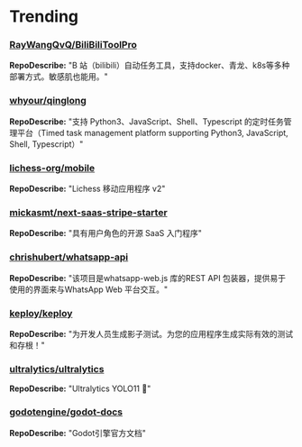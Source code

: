 
# Trending

### [RayWangQvQ/BiliBiliToolPro](https://github.com/RayWangQvQ/BiliBiliToolPro)
**RepoDescribe:** "B 站（bilibili）自动任务工具，支持docker、青龙、k8s等多种部署方式。敏感肌也能用。"
  

### [whyour/qinglong](https://github.com/whyour/qinglong)
**RepoDescribe:** "支持 Python3、JavaScript、Shell、Typescript 的定时任务管理平台（Timed task management platform supporting Python3, JavaScript, Shell, Typescript）"
  

### [lichess-org/mobile](https://github.com/lichess-org/mobile)
**RepoDescribe:** "Lichess 移动应用程序 v2"
  

### [mickasmt/next-saas-stripe-starter](https://github.com/mickasmt/next-saas-stripe-starter)
**RepoDescribe:** "具有用户角色的开源 SaaS 入门程序"
  

### [chrishubert/whatsapp-api](https://github.com/chrishubert/whatsapp-api)
**RepoDescribe:** "该项目是whatsapp-web.js 库的REST API 包装器，提供易于使用的界面来与WhatsApp Web 平台交互。"
  

### [keploy/keploy](https://github.com/keploy/keploy)
**RepoDescribe:** "为开发人员生成影子测试。为您的应用程序生成实际有效的测试和存根！"
  

### [ultralytics/ultralytics](https://github.com/ultralytics/ultralytics)
**RepoDescribe:** "Ultralytics YOLO11 🚀"
  

### [godotengine/godot-docs](https://github.com/godotengine/godot-docs)
**RepoDescribe:** "Godot引擎官方文档"
  
